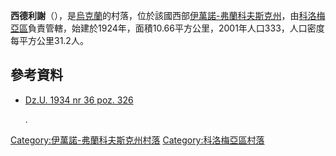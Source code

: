 {{coord|48|38|33|N|24|49|46|E|scale:30000|display=title}}

'''西德利謝'''（{{lang-uk|Сідлище}}），是[[烏克蘭|烏克蘭]]的村落，位於該國西部[[伊萬諾-弗蘭科夫斯克州|伊萬諾-弗蘭科夫斯克州]]，由[[科洛梅亞區|科洛梅亞區]]負責管轄，始建於1924年，面積10.66平方公里，2001年人口333，人口密度每平方公里31.2人。

==參考資料==
*[https://web.archive.org/web/20161012132828/http://isap.sejm.gov.pl/DetailsServlet?id=WDU19340360326 Dz.U. 1934 nr 36 poz. 326]</ref>.

{{DEFAULTSORT:Сідлище}}
[[Category:伊萬諾-弗蘭科夫斯克州村落|Category:伊萬諾-弗蘭科夫斯克州村落]]
[[Category:科洛梅亞區村落|Category:科洛梅亞區村落]]


{{IvanoFrankivsk-geo-stub}}